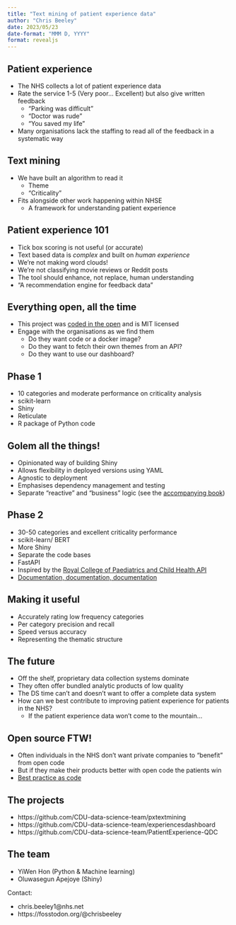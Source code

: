 ```yaml
---
title: "Text mining of patient experience data"
author: "Chris Beeley"
date: 2023/05/23
date-format: "MMM D, YYYY"
format: revealjs
---
```


## Patient experience

* The NHS collects a lot of patient experience data
* Rate the service 1-5 (Very poor... Excellent) but also give written feedback
    * "Parking was difficult"
    * "Doctor was rude"
    * "You saved my life"
* Many organisations lack the staffing to read all of the feedback in a systematic way

## Text mining

* We have built an algorithm to read it
    * Theme
    * "Criticality"
* Fits alongside other work happening within NHSE
    * A framework for understanding patient experience

## Patient experience 101

* Tick box scoring is not useful (or accurate)
* Text based data is _complex_ and built on _human experience_
* We're not making word clouds!
* We're not classifying movie reviews or Reddit posts
* The tool should enhance, not replace, human understanding
* "A recommendation engine for feedback data"

## Everything open, all the time

* This project was [coded in the open](https://transform.england.nhs.uk/key-tools-and-info/digital-playbooks/open-source-digital-playbook/cdu-data-science-team/) and is MIT licensed
* Engage with the organisations as we find them
    * Do they want code or a docker image?
    * Do they want to fetch their own themes from an API?
    * Do they want to use our dashboard?
  
## Phase 1

* 10 categories and moderate performance on criticality analysis
* scikit-learn
* Shiny
* Reticulate
* R package of Python code

## Golem all the things!

* Opinionated way of building Shiny
* Allows flexibility in deployed versions using YAML
* Agnostic to deployment
* Emphasises dependency management and testing
* Separate "reactive" and "business" logic (see the [accompanying book](https://engineering-shiny.org/))

## Phase 2

* 30-50 categories and excellent criticality performance
* scikit-learn/ BERT
* More Shiny
* Separate the code bases
* FastAPI
* Inspired by the [Royal College of Paediatrics and Child Health API](https://www.rcpch.ac.uk/resources/growth-charts/digital)
* [Documentation, documentation, documentation](https://github.com/CDU-data-science-team/PatientExperience-QDC)

## Making it useful

* Accurately rating low frequency categories
* Per category precision and recall
* Speed versus accuracy
* Representing the thematic structure

## The future

* Off the shelf, proprietary data collection systems dominate
* They often offer bundled analytic products of low quality
* The DS time can't and doesn't want to offer a complete data system
* How can we best contribute to improving patient experience for patients in the NHS?
    * If the patient experience data won't come to the mountain...

## Open source FTW!

* Often individuals in the NHS don't want private companies to "benefit" from open code
* But if they make their products better with open code the patients win
* [Best practice as code](https://www.rcpch.ac.uk/news-events/news/royal-colleges-30-best-practice-code)

## The projects

* https://github.com/CDU-data-science-team/pxtextmining
* https://github.com/CDU-data-science-team/experiencesdashboard
* https://github.com/CDU-data-science-team/PatientExperience-QDC

## The team

* YiWen Hon (Python & Machine learning)
* Oluwasegun Apejoye (Shiny)

Contact:

* chris.beeley1@nhs.net
* https://fosstodon.org/@chrisbeeley
